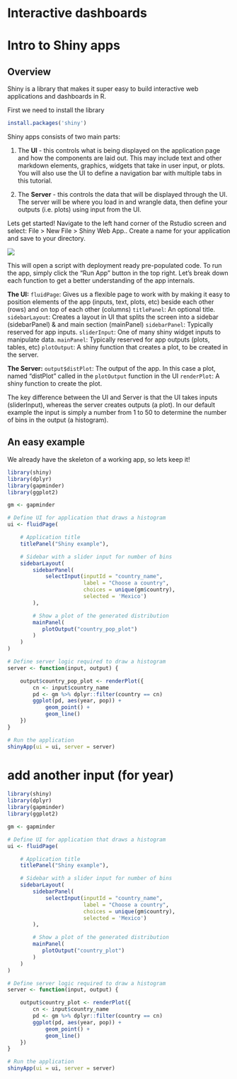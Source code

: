# Interactive dashboards {-}

# Intro to Shiny apps


## Overview

Shiny is a library that makes it super easy to build interactive web applications and dashboards in R. 

First we need to install the library

```r
install.packages('shiny')
```

Shiny apps consists of two main parts: 

1) The **UI** - this controls what is being displayed on the application page and how the components are laid out. This may include text and other markdown elements, graphics, widgets that take in user input, or plots. You will also use the UI to define a navigation bar with multiple tabs in this tutorial.

2) The **Server** - this controls the data that will be displayed through the UI. The server will be where you load in and wrangle data, then define your outputs (i.e. plots) using input from the UI.

Lets get started! Navigate to the left hand corner of the Rstudio screen and select: File > New File > Shiny Web App.. Create a name for your application and save to your directory.

![](img/new_shiny_app.png)

This will open a script with deployment ready pre-populated code. To run the app, simply click the "Run App" button in the top right. Let's break down each function to get a better understanding of the app internals. 

**The UI:** 
`fluidPage`: Gives us a flexible page to work with by making it easy to position elements of the app (inputs, text, plots, etc) beside each other (rows) and on top of each other (columns)
`titlePanel`: An optional title.
`sidebarLayout`: Creates a layout in UI that splits the screen into a sidebar (sidebarPanel) & and main section (mainPanel)
`sidebarPanel`: Typically reserved for app inputs. 
`sliderInput`: One of many shiny widget inputs to manipulate data.
`mainPanel`: Typically reserved for app outputs (plots, tables, etc)
`plotOutput`: A shiny function that creates a plot, to be created in the server.

**The Server:** 
`output$distPlot`: The output of the app. In this case a plot, named  "distPlot" called in the `plotOutput` function in the UI
`renderPlot`: A shiny function to create the plot.

The key difference between the UI and Server is that the UI takes inputs (sliderInput), whereas the server creates outputs (a plot). In our default example the input is simply a number from 1 to 50 to determine the number of bins in the output (a histogram). 

## An easy example

We already have the skeleton of a working app, so lets keep it! 

```r

library(shiny)
library(dplyr)
library(gapminder)
library(ggplot2)

gm <- gapminder

# Define UI for application that draws a histogram
ui <- fluidPage(

    # Application title
    titlePanel("Shiny example"),

    # Sidebar with a slider input for number of bins 
    sidebarLayout(
        sidebarPanel(
            selectInput(inputId = "country_name",
                        label = "Choose a country",
                        choices = unique(gm$country),
                        selected = 'Mexico')
        ),

        # Show a plot of the generated distribution
        mainPanel(
           plotOutput("country_pop_plot")
        )
    )
)

# Define server logic required to draw a histogram
server <- function(input, output) {

    output$country_pop_plot <- renderPlot({
        cn <- input$country_name
        pd <- gm %>% dplyr::filter(country == cn)
        ggplot(pd, aes(year, pop)) + 
            geom_point() +
            geom_line()
    })
}

# Run the application 
shinyApp(ui = ui, server = server)

```

# add another input (for year)

```r


library(shiny)
library(dplyr)
library(gapminder)
library(ggplot2)

gm <- gapminder

# Define UI for application that draws a histogram
ui <- fluidPage(

    # Application title
    titlePanel("Shiny example"),

    # Sidebar with a slider input for number of bins 
    sidebarLayout(
        sidebarPanel(
            selectInput(inputId = "country_name",
                        label = "Choose a country",
                        choices = unique(gm$country),
                        selected = 'Mexico')
        ),

        # Show a plot of the generated distribution
        mainPanel(
           plotOutput("country_plot")
        )
    )
)

# Define server logic required to draw a histogram
server <- function(input, output) {

    output$country_plot <- renderPlot({
        cn <- input$country_name
        pd <- gm %>% dplyr::filter(country == cn)
        ggplot(pd, aes(year, pop)) + 
            geom_point() +
            geom_line()
    })
}

# Run the application 
shinyApp(ui = ui, server = server)

```







